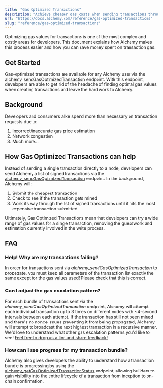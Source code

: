 ```yaml
---
title: "Gas Optimized Transactions"
description: "Achieve cheaper gas costs when sending transactions through Alchemy's Gas Optimized endpoints"
url: "https://docs.alchemy.com/reference/gas-optimized-transactions"
slug: "reference/gas-optimized-transactions"
---
```


Optimizing gas values for transactions is one of the most complex and costly areas for developers. This document explains how Alchemy makes this process easier and how you can save money spent on transaction gas.

## Get Started

Gas-optimized transactions are available for any Alchemy user via the [alchemy\_sendGasOptimizedTransaction](/reference/alchemy-sendgasoptimizedtransaction) endpoint. With this endpoint, developers are able to get rid of the headache of finding optimal gas values when creating transactions and leave the hard work to Alchemy.

## Background

Developers and consumers alike spend more than necessary on transaction requests due to:

1. Incorrect/inaccurate gas price estimation
2. Network congestion
3. Much more...

## How Gas Optimized Transactions can help

Instead of sending a single transaction directly to a node, developers can send Alchemy a list of signed transactions via the [alchemy\_sendGasOptimizedTransaction](/reference/alchemy-sendgasoptimizedtransaction) endpoint. In the background, Alchemy will:

1. Submit the cheapest transaction
2. Check to see if the transaction gets mined
3. Work its way through the list of signed transactions until it hits the most expensive transaction submitted

Ultimately, Gas Optimized Transactions mean that developers can try a wide range of gas values for a single transaction, removing the guesswork and estimation currently involved in the write process.

## FAQ

### Help! Why are my transactions failing?

In order for transactions sent via *alchemy\_sendGasOptimizedTransaction* to propagate, you must keep all parameters of the transaction list exactly the same except for the gas values used! Please check that this is correct.

### Can I adjust the gas escalation pattern?

For each bundle of transactions sent via the *alchemy\_sendGasOptimizedTransaction* endpoint, Alchemy will attempt each individual transaction up to 3 times on different nodes with ~4-second intervals between each attempt. If the transaction has still not been mined and there's no nonce issues preventing it from being propagated, Alchemy will attempt to broadcast the next highest transaction in a recursive manner. We'd love to understand what other gas escalation patterns you'd like to see! [Feel free to drop us a line and share feedback!](vip@alchemy.com)

### How can I see progress for my transaction bundle?

Alchemy also gives developers the ability to understand how a transaction bundle is progressing by using the [alchemy\_getGasOptimizedTransactionStatus](/reference/alchemy-getgasoptimizedtransactionstatus]) endpoint, allowing builders to gain visibility into the entire lifecycle of a transaction from inception to on-chain confirmation.
